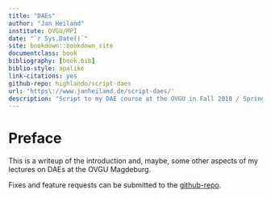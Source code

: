 ```yaml
--- 
title: "DAEs"
author: "Jan Heiland"
institute: OVGU/MPI
date: "`r Sys.Date()`"
site: bookdown::bookdown_site
documentclass: book
bibliography: [book.bib]
biblio-style: apalike
link-citations: yes
github-repo: highlando/script-daes
url: 'https\://www.janheiland.de/script-daes/'
description: "Script to my DAE course at the OVGU in Fall 2018 / Spring 2021"
---
```


# Preface {-}

This is a writeup of the introduction and, maybe, some other aspects of my lectures on DAEs at the OVGU Magdeburg.

Fixes and feature requests can be submitted to the [github-repo](https://github.com/highlando/script-daes).
